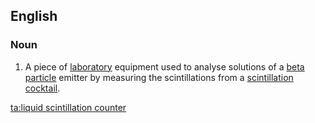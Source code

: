 ==English==
{{wikipedia}}

===Noun===
{{en-noun}}

# {{lb|en|analytical chemistry|chemistry}} A piece of [[laboratory]] equipment used to analyse solutions of a [[beta particle]] emitter by measuring the scintillations from a [[scintillation cocktail]].

[[ta:liquid scintillation counter]]
